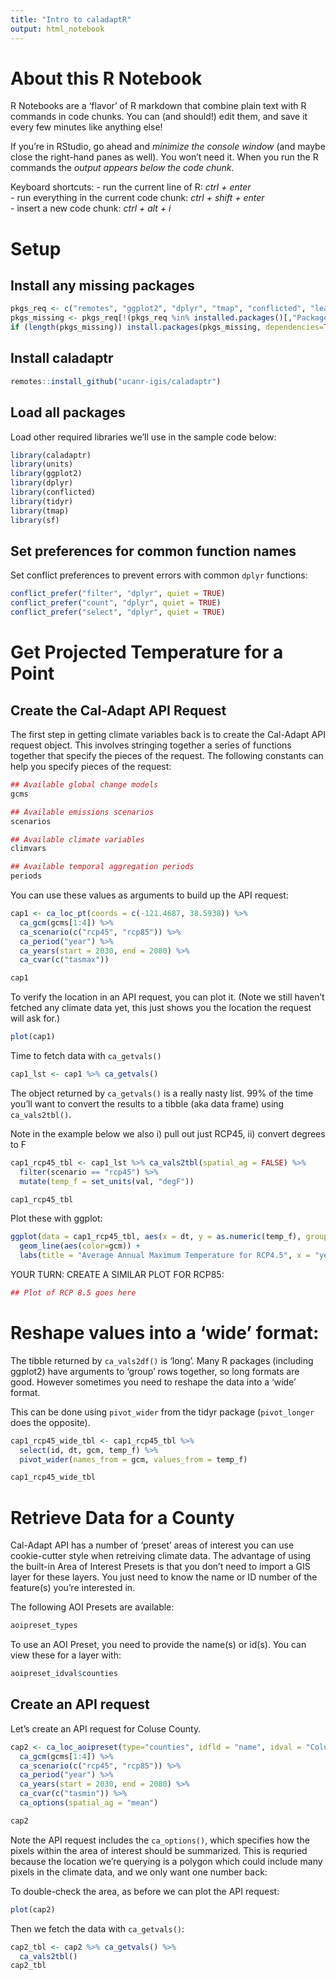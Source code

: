 ```yaml
---
title: "Intro to caladaptR"
output: html_notebook
---
```


# About this R Notebook

R Notebooks are a 'flavor' of R markdown that combine plain text with R commands in code chunks. You can (and should!) edit them, and save it every few minutes like anything else!

If you're in RStudio, go ahead and *minimize the console window* (and maybe close the right-hand panes as well). You won't need it. When you run the R commands the *output appears below the code chunk*.

Keyboard shortcuts:
 - run the current line of R: *ctrl + enter*  
 - run everything in the current code chunk: *ctrl + shift + enter*  
 - insert a new code chunk: *ctrl + alt + i*  

# Setup

## Install any missing packages

```r
pkgs_req <- c("remotes", "ggplot2", "dplyr", "tmap", "conflicted", "leaflet", "tidyr")
pkgs_missing <- pkgs_req[!(pkgs_req %in% installed.packages()[,"Package"])]
if (length(pkgs_missing)) install.packages(pkgs_missing, dependencies=TRUE)
```
## Install caladaptr

```r
remotes::install_github("ucanr-igis/caladaptr")
```

## Load all packages

Load other required libraries we'll use in the sample code below:

```r
library(caladaptr)
library(units)
library(ggplot2)
library(dplyr)
library(conflicted)
library(tidyr)
library(tmap)
library(sf)
```

## Set preferences for common function names 

Set conflict preferences to prevent errors with common `dplyr` functions:

```r
conflict_prefer("filter", "dplyr", quiet = TRUE)
conflict_prefer("count", "dplyr", quiet = TRUE)
conflict_prefer("select", "dplyr", quiet = TRUE)
```

# Get Projected Temperature for a Point

## Create the Cal-Adapt API Request

The first step in getting climate variables back is to create the Cal-Adapt API request object. This involves stringing together a series of functions together that specify the pieces of the request. The following constants can help you specify pieces of the request:

```r
## Available global change models
gcms

## Available emissions scenarios
scenarios

## Available climate variables
climvars

## Available temporal aggregation periods
periods
```
You can use these values as arguments to build up the API request:

```r
cap1 <- ca_loc_pt(coords = c(-121.4687, 38.5938)) %>%
  ca_gcm(gcms[1:4]) %>%
  ca_scenario(c("rcp45", "rcp85")) %>%
  ca_period("year") %>%
  ca_years(start = 2030, end = 2080) %>%
  ca_cvar(c("tasmax"))

cap1
```
To verify the location in an API request, you can plot it. (Note we still haven't fetched any climate data yet, this just shows you the location the request will ask for.)

```r
plot(cap1)
```

Time to fetch data with `ca_getvals()`

```r
cap1_lst <- cap1 %>% ca_getvals()
```

The object returned by `ca_getvals()` is a really nasty list. 99% of the time you'll want to convert the results to a tibble (aka data frame) using `ca_vals2tbl()`. 

Note in the example below we also i) pull out just RCP45, ii) convert degrees to F
  
```r
cap1_rcp45_tbl <- cap1_lst %>% ca_vals2tbl(spatial_ag = FALSE) %>%
  filter(scenario == "rcp45") %>%
  mutate(temp_f = set_units(val, "degF"))

cap1_rcp45_tbl
```

Plot these with ggplot:

```r
ggplot(data = cap1_rcp45_tbl, aes(x = dt, y = as.numeric(temp_f), group = gcm)) +
  geom_line(aes(color=gcm)) +
  labs(title = "Average Annual Maximum Temperature for RCP4.5", x = "year", y = "temp (F)")
```
YOUR TURN: CREATE A SIMILAR PLOT FOR RCP85:

```r
## Plot of RCP 8.5 goes here

```

# Reshape values into a 'wide' format:

The tibble returned by `ca_vals2df()` is 'long'. Many R packages (including ggplot2) have arguments to 'group' rows together, so long formats are good. However sometimes you need to reshape the data into a 'wide' format. 

This can be done using `pivot_wider` from the tidyr package (`pivot_longer` does the opposite).

```r
cap1_rcp45_wide_tbl <- cap1_rcp45_tbl %>%
  select(id, dt, gcm, temp_f) %>%
  pivot_wider(names_from = gcm, values_from = temp_f)

cap1_rcp45_wide_tbl
```

# Retrieve Data for a County

Cal-Adapt API has a number of 'preset' areas of interest you can use cookie-cutter style when retreiving climate data. The advantage of using the built-in Area of Interest Presets is that you don't need to import a GIS layer for these layers. You just need to know the name or ID number of the feature(s) you're interested in.

The following AOI Presets are available:

```r
aoipreset_types
```

To use an AOI Preset, you need to provide the name(s) or id(s). You can view these for a layer with:

```r
aoipreset_idval$counties
```

## Create an API request

Let's create an API request for Coluse County. 

```r
cap2 <- ca_loc_aoipreset(type="counties", idfld = "name", idval = "Colusa") %>%
  ca_gcm(gcms[1:4]) %>%
  ca_scenario(c("rcp45", "rcp85")) %>%
  ca_period("year") %>%
  ca_years(start = 2030, end = 2080) %>%
  ca_cvar(c("tasmin")) %>%
  ca_options(spatial_ag = "mean")

cap2
```

Note the API request includes the `ca_options()`, which specifies how the pixels within the area of interest should be summarized. This is requried because the location we're querying is a polygon which could include many pixels in the climate data, and we only want one number back:

To double-check the area, as before we can plot the API request: 

```r
plot(cap2)
```

Then we fetch the data with `ca_getvals()`:

```r
cap2_tbl <- cap2 %>% ca_getvals() %>% 
  ca_vals2tbl()
cap2_tbl
```





